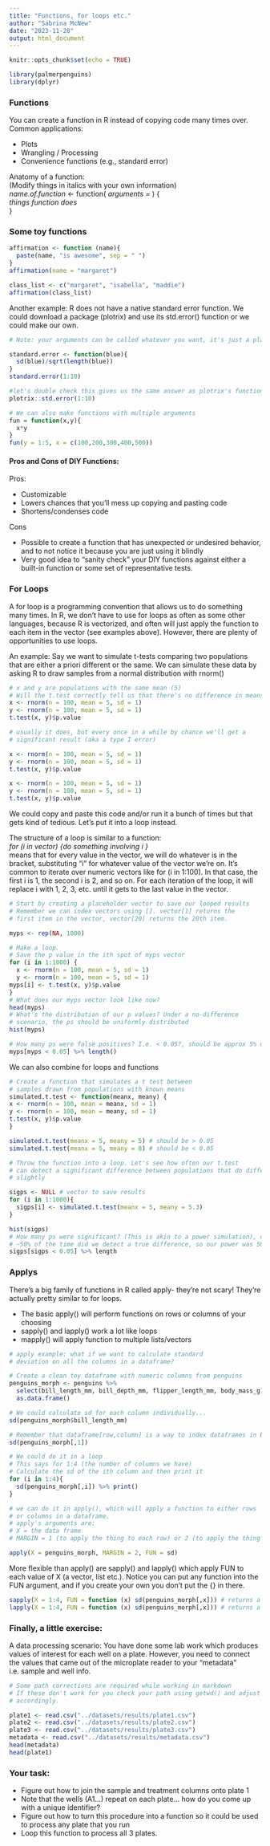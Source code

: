 ```yaml
---
title: "Functions, for loops etc."
author: "Sabrina McNew"
date: "2023-11-28"
output: html_document
---
```


```r
knitr::opts_chunk$set(echo = TRUE)
```

```r
library(palmerpenguins)
library(dplyr)
```

### Functions
You can create a function in R instead of copying code many times over. 
Common applications:  
 
* Plots   
* Wrangling / Processing   
* Convenience functions (e.g., standard error)

Anatomy of a function:  
(Modify things in italics with your own information)  
*name.of.function* <- function( *arguments = * ) {  
*things function does*  
}  

### Some toy functions 

```r

affirmation <- function (name){
  paste(name, "is awesome", sep = " ")
}
affirmation(name = "margaret")

class_list <- c("margaret", "isabella", "maddie")
affirmation(class_list)

```

Another example: R does not have a native standard error function. 
We could download a package (plotrix) and use its std.error() function
or we could make our own.  
```r
# Note: your arguments can be called whatever you want, it's just a placeholder 

standard.error <- function(blue){
  sd(blue)/sqrt(length(blue))
}
standard.error(1:10)

#let's double check this gives us the same answer as plotrix's function
plotrix::std.error(1:10)

# We can also make functions with multiple arguments 
fun = function(x,y){
  x*y
}
fun(y = 1:5, x = c(100,200,300,400,500))
```
#### Pros and Cons of DIY Functions: 

Pros: 

* Customizable
* Lowers chances that you'll mess up copying and pasting code
* Shortens/condenses code 

Cons

* Possible to create a function that has unexpected or undesired behavior,
and to not notice it because you are just using it blindly 
* Very good idea to "sanity check" your DIY functions against either a built-in function or some set of representative tests. 

### For Loops 

A for loop is a programming convention that allows us to do something many 
times. In R, we don't have to use for loops as often as some other languages,
because R is vectorized, and often will just apply the function to each
item in the vector (see examples above). However, there are plenty of opportunities to use loops. 

An example: Say we want to simulate t-tests comparing two populations
that are either a priori different or the same. We can simulate these data 
by asking R to draw samples from a normal distribution with rnorm()

```r
# x and y are populations with the same mean (5)
# Will the t.test correctly tell us that there's no difference in means? 
x <- rnorm(n = 100, mean = 5, sd = 1)
y <- rnorm(n = 100, mean = 5, sd = 1)
t.test(x, y)$p.value

# usually it does, but every once in a while by chance we'll get a 
# significant result (aka a type I error)

x <- rnorm(n = 100, mean = 5, sd = 1)
y <- rnorm(n = 100, mean = 5, sd = 1)
t.test(x, y)$p.value

x <- rnorm(n = 100, mean = 5, sd = 1)
y <- rnorm(n = 100, mean = 5, sd = 1)
t.test(x, y)$p.value

```

We could copy and paste this code and/or run it a bunch of times 
but that gets kind of tedious. Let's put it into a loop instead.  

The structure of a loop is similar to a function:  
*for (i in vector) {do something involving i }*   
means that for every value in the vector, we will do whatever 
is in the bracket, substituting "i" for whatever value of the vector we're on. It's common to iterate over numeric vectors like for (i in 1:100). In
that case, the first i is 1, the second i is 2, and so on. For each iteration of the loop, it will replace i with 1, 2, 3, etc. until it gets to the last value in the vector. 


```r
# Start by creating a placeholder vector to save our looped results
# Remember we can index vectors using []. vector[1] returns the 
# first item in the vector, vector[20] returns the 20th item. 

myps <- rep(NA, 1000)

# Make a loop.   
# Save the p value in the ith spot of myps vector
for (i in 1:1000) {
  x <- rnorm(n = 100, mean = 5, sd = 1)
  y <- rnorm(n = 100, mean = 5, sd = 1)
myps[i] <- t.test(x, y)$p.value 
}
# What does our myps vector look like now? 
head(myps)
# What's the distribution of our p values? Under a no-difference 
# scenario, the ps should be uniformly distributed 
hist(myps)

# How many ps were false positives? I.e. < 0.05?, should be approx 5% of 1000
myps[myps < 0.05] %>% length() 
```
We can also combine for loops and functions 
```r
# Create a function that simulates a t test between 
# samples drawn from populations with known means 
simulated.t.test <- function(meanx, meany) {
x <- rnorm(n = 100, mean = meanx, sd = 1)
y <- rnorm(n = 100, mean = meany, sd = 1)
t.test(x, y)$p.value
}

simulated.t.test(meanx = 5, meany = 5) # should be > 0.05
simulated.t.test(meanx = 5, meany = 8) # should be < 0.05

# Throw the function into a loop. Let's see how often our t.test
# can detect a significant difference between populations that do differ 
# slightly 

sigps <- NULL # vector to save results 
for (i in 1:1000){
  sigps[i] <- simulated.t.test(meanx = 5, meany = 5.3)
}

hist(sigps)
# How many ps were significant? (This is akin to a power simulation), only
# ~50% of the time did we detect a true difference, so our power was 50% 
sigps[sigps < 0.05] %>% length 
```

### Applys
There's a big family of functions in R called apply- they're not scary! 
They're actually pretty similar to for loops. 

* The basic apply() will perform functions on rows or columns of your choosing
* sapply() and lapply() work a lot like loops 
* mapply() will apply function to multiple lists/vectors 

```r
# apply example: what if we want to calculate standard 
# deviation on all the columns in a dataframe? 

# Create a clean toy dataframe with numeric columns from penguins
penguins_morph <- penguins %>% 
  select(bill_length_mm, bill_depth_mm, flipper_length_mm, body_mass_g) %>%   na.omit() %>% 
  as.data.frame()

# We could calculate sd for each column individually...
sd(penguins_morph$bill_length_mm)

# Remember that dataframe[row,column] is a way to index dataframes in base r. So we can also grab the first column like this: 
sd(penguins_morph[,1])

# We could do it in a loop
# This says for 1:4 (the number of columns we have)
# Calculate the sd of the ith column and then print it 
for (i in 1:4){
  sd(penguins_morph[,i]) %>% print()
}

# we can do it in apply(), which will apply a function to either rows 
# or columns in a dataframe.
# apply's arguments are: 
# X = the data frame 
# MARGIN = 1 (to apply the thing to each row) or 2 (to apply the thing to each column) FUN = function of interest)

apply(X = penguins_morph, MARGIN = 2, FUN = sd)
```

More flexible than apply() are sapply() and lapply() which apply FUN to each value of X (a vector, list etc.). Notice you can put any function into the FUN argument, and if you create your own you don't put the {} in there. 
```R

sapply(X = 1:4, FUN = function (x) sd(penguins_morph[,x])) # returns a vector 
lapply(X = 1:4, FUN = function (x) sd(penguins_morph[,x])) # returns a list
```


### Finally, a little exercise: 
A data processing scenario: You have done some lab work which produces 
values of interest for each well on a plate. However, you need to connect 
the values that came out of the microplate reader to your "metadata" i.e. sample and well info. 

```r
# Some path corrections are required while working in markdown 
# If these don't work for you check your path using getwd() and adjust 
# accordingly. 

plate1 <- read.csv("../datasets/results/plate1.csv")
plate2 <- read.csv("../datasets/results/plate2.csv")
plate3 <- read.csv("../datasets/results/plate3.csv")
metadata <- read.csv("../datasets/results/metadata.csv")
head(metadata)
head(plate1)

```

### Your task: 

* Figure out how to join the sample and treatment columns onto plate 1
* Note that the wells (A1...) repeat on each plate... how do you come up 
with a unique identifier? 
* Figure out how to turn this procedure into a function so it could be used to process any plate that you run 
* Loop this function to process all 3 plates. 